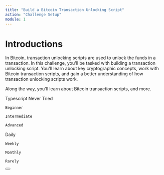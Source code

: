 ```yaml
---
title: "Build a Bitcoin Transaction Unlocking Script"
action: "Challenge Setup"
module: 1
---
```


# Introductions

<IntroductionCard title="Introduction" subtitle="Welcome to the Build a Bitcoin Transaction Unlocking Script Challenge!">
  In Bitcoin, transaction unlocking scripts are used to unlock the funds in a transaction. 
  In this challenge, you'll be tasked with building a transaction unlocking script. 
  You'll learn about key cryptographic concepts, work with Bitcoin transaction scripts, and gain a better understanding of how transaction unlocking scripts work.
  
  Along the way, you'll learn about Bitcoin transaction scripts, and more.
</IntroductionCard>


<Dropdown title="Pre-challenge Assessment">
  <DropdownItem tag="language" title="Preferred Language" content="Which language would you like to use? We'll create a Git repository with starter code for you to work on.">
    Typescript
  </DropdownItem>

  <DropdownItem tag="proficiency" title="Language Proficiency" content="Which language would you like to use? We'll create a Git repository with starter code for you to work on.">
    Never Tried
    
    Beginner
    
    Intermediate
    
    Advanced
  </DropdownItem>

  <DropdownItem tag="frequency" title="Practice Frequency" content="How often do you want to practice coding?">
    Daily
    
    Weekly
    
    Monthly
    
    Rarely
  </DropdownItem>
</Dropdown>

<Button title="Continue" link="/module-2/instructions" />
